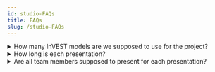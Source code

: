 ```yaml
---
id: studio-FAQs
title: FAQs
slug: /studio-FAQs
---
```


<details>

<summary> How many InVEST models are we supposed to use for the project? </summary>

You are to choose at least 1 model to use in your analysis that is relevant to the topic your team chose.

</details>

<details>

<summary> How long is each presentation? </summary>

Each team presentation is 10 minutes followed by a 10 minutes Q&A/feedback from studio leader. 

</details>

<details>

<summary> Are all team members supposed to present for each presentation? </summary>

Each team member have to present at least once out of the three studios. However, if everyone in the team would like to present for each presentation studio, you may do so too. 

</details>
